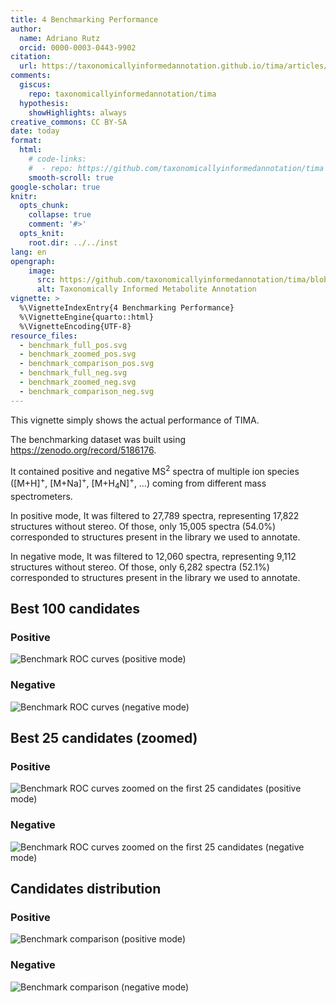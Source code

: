 ```yaml
---
title: 4 Benchmarking Performance
author: 
  name: Adriano Rutz
  orcid: 0000-0003-0443-9902
citation:
  url: https://taxonomicallyinformedannotation.github.io/tima/articles/IV-benchmarking.html
comments:
  giscus: 
    repo: taxonomicallyinformedannotation/tima
  hypothesis:
    showHighlights: always
creative_commons: CC BY-SA
date: today
format:
  html:
    # code-links:
    #  - repo: https://github.com/taxonomicallyinformedannotation/tima
    smooth-scroll: true
google-scholar: true
knitr:
  opts_chunk:
    collapse: true
    comment: '#>'
  opts_knit:
    root.dir: ../../inst
lang: en
opengraph:
    image:
      src: https://github.com/taxonomicallyinformedannotation/tima/blob/main/man/figures/logo.svg
      alt: Taxonomically Informed Metabolite Annotation
vignette: >
  %\VignetteIndexEntry{4 Benchmarking Performance}
  %\VignetteEngine{quarto::html}
  %\VignetteEncoding{UTF-8}
resource_files:
  - benchmark_full_pos.svg
  - benchmark_zoomed_pos.svg
  - benchmark_comparison_pos.svg
  - benchmark_full_neg.svg
  - benchmark_zoomed_neg.svg
  - benchmark_comparison_neg.svg
---
```


This vignette simply shows the actual performance of TIMA.

The benchmarking dataset was built using [https://zenodo.org/record/5186176](https://zenodo.org/record/5186176).

It contained positive and negative MS^2^ spectra of multiple ion species ([M+H]^+^, [M+Na]^+^, [M+H~4~N]^+^, ...) coming from different mass spectrometers.

In positive mode,
It was filtered to 27,789 spectra, representing 17,822 structures without stereo.
Of those, only 15,005 spectra (54.0%) corresponded to structures present in the library we used to annotate.

In negative mode,
It was filtered to 12,060 spectra, representing 9,112 structures without stereo.
Of those, only 6,282 spectra (52.1%) corresponded to structures present in the library we used to annotate.

## Best 100 candidates
### Positive

![Benchmark ROC curves (positive mode)](./benchmark_full_pos.svg)\

### Negative

![Benchmark ROC curves (negative mode)](./benchmark_full_neg.svg)\

## Best 25 candidates (zoomed)
### Positive

![Benchmark ROC curves zoomed on the first 25 candidates (positive mode)](./benchmark_zoomed_pos.svg)\

### Negative

![Benchmark ROC curves zoomed on the first 25 candidates (negative mode)](./benchmark_zoomed_neg.svg)\

## Candidates distribution
### Positive

![Benchmark comparison (positive mode)](./benchmark_comparison_pos.svg)\

### Negative

![Benchmark comparison (negative mode)](./benchmark_comparison_neg.svg)\
